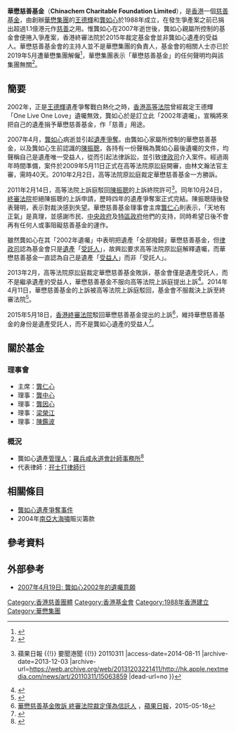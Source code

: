 '''華懋慈善基金'''（'''Chinachem Charitable Foundation Limited'''），是[[香港|香港]]一個[[慈善基金|慈善基金]]，由創辦[[華懋集團|華懋集團]]的[[王德輝|王德輝]]和[[龔如心|龔如心]]於1988年成立，在發生爭產案之前已捐出超過1.1億港元作[[慈善|慈善]]之用。惟龔如心在2007年逝世後，龔如心親屬所控制的基金會便捲入爭產案，香港終審法院於2015年裁定基金會並非龔如心遺產的受益人。華懋慈善基金會的主持人並不是華懋集團的負責人，基金會的相關人士亦已於2019年5月遭華懋集團解僱<ref name="hk01-2019-11-05">{{cite news |title=華懋集團入稟　求龔仁心等4人交還摩星嶺物業 |url=https://www.hk01.com/%E7%A4%BE%E6%9C%83%E6%96%B0%E8%81%9E/394657/%E9%BE%94%E5%A6%82%E5%BF%83%E9%81%BA%E7%94%A2-%E8%8F%AF%E6%87%8B%E9%9B%86%E5%9C%98%E5%85%A5%E7%A8%9F-%E6%B1%82%E9%BE%94%E4%BB%81%E5%BF%83%E7%AD%894%E4%BA%BA%E4%BA%A4%E9%82%84%E6%91%A9%E6%98%9F%E5%B6%BA%E7%89%A9%E6%A5%AD |accessdate=2020-09-28 |work=香港01 |date=2019-11-05 |archive-date=2021-07-17 |archive-url=https://web.archive.org/web/20210717044534/https://www.hk01.com/%E7%A4%BE%E6%9C%83%E6%96%B0%E8%81%9E/394657/%E9%BE%94%E5%A6%82%E5%BF%83%E9%81%BA%E7%94%A2-%E8%8F%AF%E6%87%8B%E9%9B%86%E5%9C%98%E5%85%A5%E7%A8%9F-%E6%B1%82%E9%BE%94%E4%BB%81%E5%BF%83%E7%AD%894%E4%BA%BA%E4%BA%A4%E9%82%84%E6%91%A9%E6%98%9F%E5%B6%BA%E7%89%A9%E6%A5%AD |dead-url=no }}</ref>，華懋集團表示「華懋慈善基金」的任何聲明均與該集團無關<ref name="hk01-2019-05-10b">{{cite news |title=華懋集團指有人不合作協助調查　即停龔仁心、龔中心及龔因心職務 |url=https://www.hk01.com/%E7%A4%BE%E6%9C%83%E6%96%B0%E8%81%9E/327741/%E8%8F%AF%E6%87%8B%E9%9B%86%E5%9C%98%E6%8C%87%E6%9C%89%E4%BA%BA%E4%B8%8D%E5%90%88%E4%BD%9C%E5%8D%94%E5%8A%A9%E8%AA%BF%E6%9F%A5-%E5%8D%B3%E5%81%9C%E9%BE%94%E4%BB%81%E5%BF%83-%E9%BE%94%E4%B8%AD%E5%BF%83%E5%8F%8A%E9%BE%94%E5%9B%A0%E5%BF%83%E8%81%B7%E5%8B%99 |accessdate=2020-09-28 |work=香港01 |date=2019-05-10 |archive-date=2020-10-07 |archive-url=https://web.archive.org/web/20201007022614/https://www.hk01.com/%E7%A4%BE%E6%9C%83%E6%96%B0%E8%81%9E/327741/%E8%8F%AF%E6%87%8B%E9%9B%86%E5%9C%98%E6%8C%87%E6%9C%89%E4%BA%BA%E4%B8%8D%E5%90%88%E4%BD%9C%E5%8D%94%E5%8A%A9%E8%AA%BF%E6%9F%A5-%E5%8D%B3%E5%81%9C%E9%BE%94%E4%BB%81%E5%BF%83-%E9%BE%94%E4%B8%AD%E5%BF%83%E5%8F%8A%E9%BE%94%E5%9B%A0%E5%BF%83%E8%81%B7%E5%8B%99 |dead-url=no }}</ref>。

==簡要==
2002年，正是[[王德輝|王德輝]]遺產爭奪戰白熱化之時，[[香港高等法院|香港高等法院]]曾經裁定王德輝「One Live One Love」遺囑無效，龔如心於是訂立此「2002年遺囑」，宣稱將來把自己的遺產捐予華懋慈善基金，作「慈善」用途。

2007年4月，[[龔如心|龔如心]]病逝並引起[[龔如心遺產爭奪事件|遺產爭奪]]。由龔如心家屬所控制的華懋慈善基金，以及龔如心生前認識的[[陳振聰|陳振聰]]，各持有一份聲稱為龔如心最後遺囑的文件，均聲稱自己是遺產唯一受益人，從而引起法律訴訟，並引致[[律政司|律政司]]介入案件。經過兩年時間準備，案件於2009年5月11日正式在高等法院原訟庭開審，由林文瀚法官主審，需時40天。2010年2月2日，高等法院原訟庭裁定華懋慈善基金一方勝訴。

2011年2月14日，高等法院上訴庭駁回[[陳振聰|陳振聰]]的上訴終院許可<ref>{{Cite web |url=http://hk.apple.nextmedia.com/news/art/20110311/15063859 |title=要求上訴終院 陳振聰提申請 {{!}} 蘋果日報 {{!}} 要聞港聞 {{!}} 20110311 |access-date=2014-08-11 |archive-date=2013-12-03 |archive-url=https://web.archive.org/web/20131203221411/http://hk.apple.nextmedia.com/news/art/20110311/15063859 |dead-url=no }}</ref>。同年10月24日，[[香港終審法院|終審法院]]拒絕陳振聰的上訴申請，歷時四年的遺產爭奪案正式完結。陳振聰隨後發表聲明，表示對裁決感到失望。華懋慈善基金理事會主席[[龔仁心|龔仁心]]則表示，「天地有正氣」是真理，並感謝市民、[[中華人民共和國中央政府|中央政府]]及[[香港特別行政區政府|特區政府]]他們的支持，同時希望日後不會再有任何人或事阻礙慈善基金的運作。

雖然龔如心在其「2002年遺囑」中表明把遺產「全部撥歸」華懋慈善基金，但[[律政司|律政司]]認為基金會只是[[遺產|遺產]]「[[受託人|受託人]]」，故興訟要求高等法院原訟庭解釋遺囑，而華懋慈善基金一直認為自己是遺產「[[受益人|受益人]]」而非「受託人」。

2013年2月，高等法院原訟庭裁定華懋慈善基金敗訴，基金會僅是遺產受託人，而不是繼承遺產的受益人，華懋慈善基金不服向高等法院上訴庭提出上訴<ref>{{Cite web |url=http://orientaldaily.on.cc/cnt/news/20140225/00176_056.html |title=堅持遺產受益人 華懋慈善基金上訴開審 - 東方日報 |access-date=2014-08-11 |archive-date=2014-08-12 |archive-url=https://web.archive.org/web/20140812204558/http://orientaldaily.on.cc/cnt/news/20140225/00176_056.html |dead-url=no }}</ref>。2014年4月11日，華懋慈善基金的上訴被高等法院上訴庭駁回，基金會不服裁決上訴至終審法院<ref>{{Cite web |url=https://hk.news.yahoo.com/%E8%8F%AF%E6%87%8B%E6%85%88%E5%96%84%E5%9F%BA%E9%87%91%E5%B0%B1%E9%BE%94%E5%A6%82%E5%BF%83%E9%81%BA%E7%94%A2%E5%8F%97%E8%A8%97%E4%BA%BA%E4%B8%8A%E8%A8%B4%E9%81%AD%E9%A7%81%E5%9B%9E-014700586.html |title=華懋慈善基金就龔如心遺產受託人上訴遭駁回 - Yahoo 新聞香港 |access-date=2014-08-11 |archive-date=2016-03-05 |archive-url=https://web.archive.org/web/20160305200440/https://hk.news.yahoo.com/%E8%8F%AF%E6%87%8B%E6%85%88%E5%96%84%E5%9F%BA%E9%87%91%E5%B0%B1%E9%BE%94%E5%A6%82%E5%BF%83%E9%81%BA%E7%94%A2%E5%8F%97%E8%A8%97%E4%BA%BA%E4%B8%8A%E8%A8%B4%E9%81%AD%E9%A7%81%E5%9B%9E-014700586.html |dead-url=no }}</ref>。

2015年5月18日，[[香港終審法院|香港終審法院]]駁回華懋慈善基金提出的上訴<ref>[http://hk.apple.nextmedia.com/realtime/news/20150518/53749479 華懋慈善基金敗訴 終審法院裁定僅為信託人] {{Wayback|url=http://hk.apple.nextmedia.com/realtime/news/20150518/53749479 |date=20160304211919 }}，[[蘋果日報_(香港)|蘋果日報]]，2015-05-18</ref>，維持華懋慈善基金的身份是遺產受託人，而不是龔如心遺產的受益人<ref name="sun-2015-05-19">{{cite news |title=華懋基金見財化水 |url=http://the-sun.on.cc/cnt/news/20150519/00407_010.html |accessdate=2020-10-08 |work=太陽報 |date=2015-05-19 |archive-date=2015-07-26 |archive-url=https://web.archive.org/web/20150726203828/http://www.the-sun.on.cc/cnt/news/20150519/00407_010.html |dead-url=no }}</ref>。

==關於基金==

===理事會===
* 主席：[[龔仁心|龔仁心]]
* 理事：[[龔中心|龔中心]]
* 理事：[[龔因心|龔因心]]
* 理事：[[梁榮江|梁榮江]]
* 理事：[[陳鑑波|陳鑑波]]

===概況===
* 龔如心[[遺產管理人|遺產管理人]]：[[羅兵咸永道會計師事務所|羅兵咸永道會計師事務所]]<ref>{{Cite web |url=http://news.singtao.ca/vancouver/2011-11-10/hongkong1320919539d3531456.html |title=代管龔如心遺產 不滿月收400萬元華懋入稟求踢走德勤_星島日報_加拿大溫哥華中文新聞網。 Canada Vancouver Chinese newspaper |access-date=2014-08-11 |archive-url=https://web.archive.org/web/20140812214109/http://news.singtao.ca/vancouver/2011-11-10/hongkong1320919539d3531456.html |archive-date=2014-08-12 |dead-url=yes }}</ref>
* 代表律師：[[孖士打律師行|孖士打律師行]]

==相關條目==
* [[龔如心遺產爭奪事件|龔如心遺產爭奪事件]]
* 2004年[[南亞大海嘯|南亞大海嘯]]賑災籌款

==參考資料==
<references />

==外部參考==
* [http://news.xinhuanet.com/fortune/2007-04/19/content_5995100.htm 2007年4月19日: 龔如心2002年的遺囑意願]{{dead link|date=2018年4月 |bot=InternetArchiveBot |fix-attempted=yes }}

{{華懋集團}}
[[Category:香港慈善團體|Category:香港慈善團體]]
[[Category:香港基金會|Category:香港基金會]]
[[Category:1988年香港建立|Category:1988年香港建立]]
[[Category:華懋集團|Category:華懋集團]]